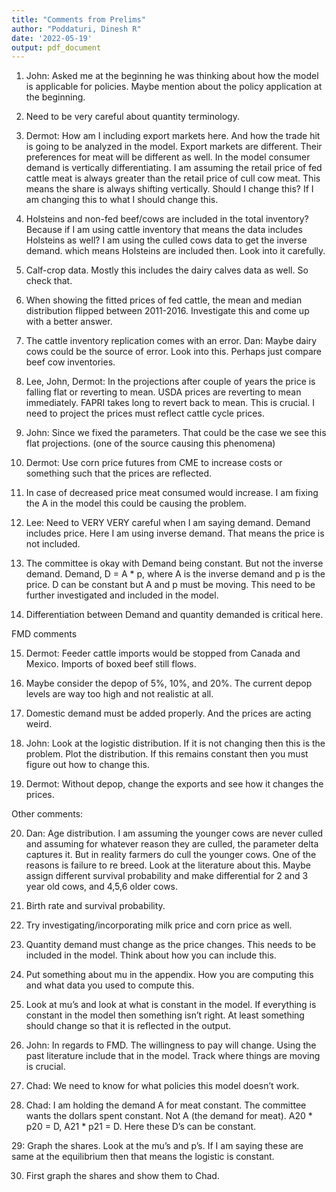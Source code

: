 ```yaml
---
title: "Comments from Prelims"
author: "Poddaturi, Dinesh R"
date: '2022-05-19'
output: pdf_document
---
```



1. John: Asked me at the beginning he was thinking about how the model is applicable for policies. Maybe mention about the policy application at the beginning.

2. Need to be very careful about quantity terminology. 

3. Dermot: How am I including export markets here. And how the trade hit is going to be analyzed in the model. Export markets are different. Their preferences for meat will be different as well. In the model consumer demand is vertically differentiating. I am assuming the retail price of fed cattle meat is always greater than the retail price of cull cow meat. This means the share is always shifting vertically. Should I change this? If I am changing this to what I should change this.

4. Holsteins and non-fed beef/cows are included in the total inventory? Because if I am using cattle inventory that means the data includes Holsteins as well? I am using the culled cows data to get the inverse demand. which means Holsteins are included then. Look into it carefully.

5. Calf-crop data. Mostly this includes the dairy calves data as well. So check that.

6. When showing the fitted prices of fed cattle, the mean and median distribution flipped between 2011-2016. Investigate this and come up with a better answer. 

7. The cattle inventory replication comes with an error. Dan: Maybe dairy cows could be the source of error. Look into this. Perhaps just compare beef cow inventories. 

8. Lee, John, Dermot: In the projections after couple of years the price is falling flat or reverting to mean. USDA prices are reverting to mean immediately. FAPRI takes long to revert back to mean. This is crucial. I need to project the prices must reflect cattle cycle prices.

9. John: Since we fixed the parameters. That could be the case we see this flat projections. (one of the source causing this phenomena)

10. Dermot: Use corn price futures from CME to increase costs or something such that the prices are reflected.

11. In case of decreased price meat consumed would increase. I am fixing the A in the model this could be causing the problem. 

12. Lee: Need to VERY VERY careful when I am saying demand. Demand includes price. Here I am using inverse demand. That means the price is not included. 

13. The committee is okay with Demand being constant. But not the inverse demand. Demand, D = A * p, where A is the inverse demand and p is the price. D can be constant but A and p must be moving. This need to be further investigated and included in the model. 

14. Differentiation between Demand and quantity demanded is critical here. 



FMD comments

15. Dermot: Feeder cattle imports would be stopped from Canada and Mexico. Imports of boxed beef still flows. 

16. Maybe consider the depop of 5%, 10%, and 20%. The current depop levels are way too high and not realistic at all. 

17. Domestic demand must be added properly. And the prices are acting weird. 


18. John: Look at the logistic distribution. If it is not changing then this is the problem. Plot the distribution. If this remains constant then you must figure out how to change this.

19. Dermot: Without depop, change the exports and see how it changes the prices. 


Other comments:

20. Dan: Age distribution. I am assuming the younger cows are never culled and assuming for whatever reason they are culled, the parameter delta captures it. But in reality farmers do cull the younger cows. One of the reasons is failure to re breed. Look at the literature about this. Maybe assign different survival probability and make differential for 2 and 3 year old cows, and 4,5,6 older cows. 

21. Birth rate and survival probability. 
22. Try investigating/incorporating milk price and corn price as well. 

23. Quantity demand must change as the price changes. This needs to be included in the model. Think about how you can include this. 

24. Put something about mu in the appendix. How you are computing this and what data you used to compute this. 

25. Look at mu's and look at what is constant in the model. If everything is constant in the model then something isn't right. At least something should change so that it is reflected in the output. 

26. John: In regards to FMD. The willingness to pay will change. Using the past literature include that in the model. Track where things are moving is crucial. 


27. Chad: We need to know for what policies this model doesn't work. 

28. Chad: I am holding the demand A for meat constant. The committee wants the dollars spent constant. Not A (the demand for meat). A20 * p20 = D, A21 * p21 = D. Here these D's can be constant.

29: Graph the shares. Look at the mu's and p's. If I am saying these are same at the equilibrium then that means the logistic is constant.

30. First graph the shares and show them to Chad. 
















